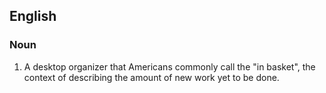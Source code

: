 {{rfv}}
==English==
===Noun===
{{en-noun}}
# {{UK|Ireland}} A desktop organizer that Americans commonly call the "in basket", {{by extension}}  the context of describing the amount of new work yet to be done.